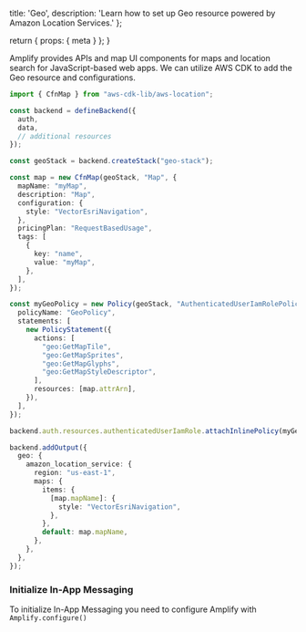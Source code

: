   title: 'Geo',
  description: 'Learn how to set up Geo resource powered by Amazon Location Services.'
};

  return {
    props: {
      meta
    }
  };
}


Amplify provides APIs and map UI components for maps and location search for JavaScript-based web apps. We can utilize AWS CDK to add the Geo resource and configurations.

```ts title="amplify/backend.ts"
import { CfnMap } from "aws-cdk-lib/aws-location";

const backend = defineBackend({
  auth, 
  data,
  // additional resources 
});

const geoStack = backend.createStack("geo-stack");

const map = new CfnMap(geoStack, "Map", {
  mapName: "myMap",
  description: "Map",
  configuration: {
    style: "VectorEsriNavigation",
  },
  pricingPlan: "RequestBasedUsage",
  tags: [
    {
      key: "name",
      value: "myMap",
    },
  ],
});

const myGeoPolicy = new Policy(geoStack, "AuthenticatedUserIamRolePolicy", {
  policyName: "GeoPolicy",
  statements: [
    new PolicyStatement({
      actions: [
        "geo:GetMapTile",
        "geo:GetMapSprites",
        "geo:GetMapGlyphs",
        "geo:GetMapStyleDescriptor",
      ],
      resources: [map.attrArn],
    }),
  ],
});

backend.auth.resources.authenticatedUserIamRole.attachInlinePolicy(myGeoPolicy);

backend.addOutput({
  geo: {
    amazon_location_service: {
      region: "us-east-1",
      maps: {
        items: {
          [map.mapName]: {
            style: "VectorEsriNavigation",
          },
        },
        default: map.mapName,
      },
    },
  },
});
```

### Initialize In-App Messaging

To initialize In-App Messaging you need to configure Amplify with `Amplify.configure()`
